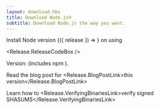 ```yaml
---
layout: download.hbs
title: Download Node.js®
subtitle: Download Node.js the way you want.
---
```


<section>
  Install Node version <WithNodeRelease status={['Active LTS', 'Maintenance LTS']}>{({ release }) => <Release.VersionDropdown {...release} />}</WithNodeRelease> on <Release.OperatingSystemDropdown exclude={["WIN"]} /> using <Release.PlatformDropdown />

  <Release.ReleaseCodeBox />
</section>

<section>
  <Release.Status /> Version: <Release.Version /> (includes npm <Release.NpmVersion />).

Read the blog post for <Release.BlogPostLink>this version</Release.BlogPostLink>

Learn how to <Release.VerifyingBinariesLink>verify signed SHASUMS</Release.VerifyingBinariesLink>

</section>
